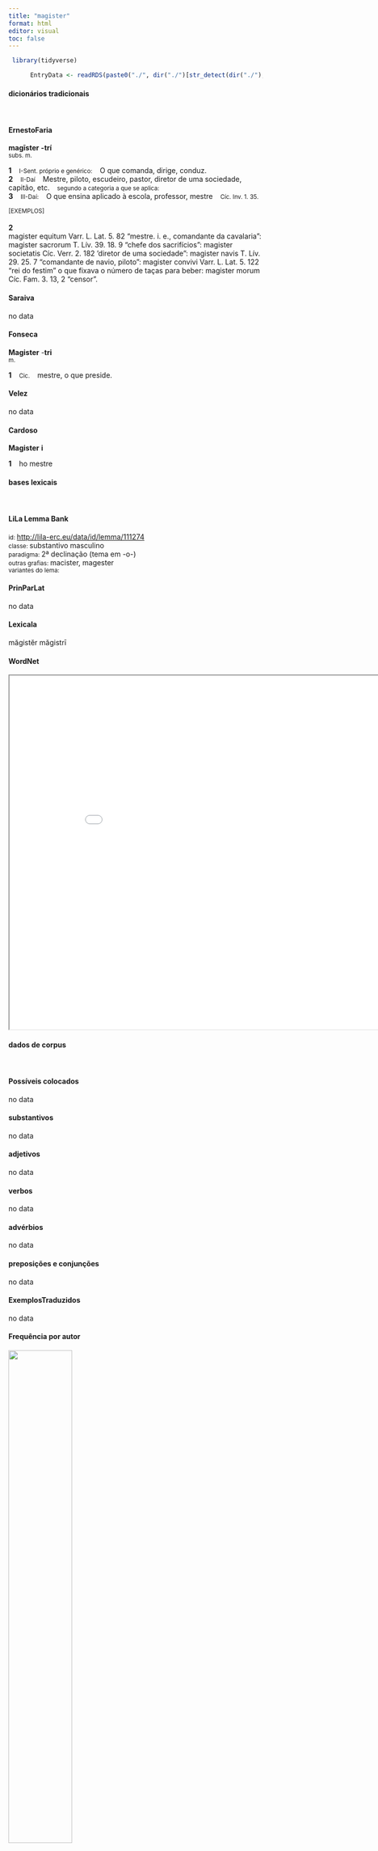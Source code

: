 ```yaml
---
title: "magister"
format: html
editor: visual
toc: false
---
```



```r
 library(tidyverse) 

      EntryData <- readRDS(paste0("./", dir("./")[str_detect(dir("./"), "_xx109-97-103-105-115-116-101-114xx_.rds")]))

```


#### dicionários tradicionais

&emsp;




::: panel-tabset

#### ErnestoFaria

<b>magīster</b> <b>-trí</b> <br> <small>subs. m.</small> <br> <small></small>   <p> <b>1</b> &ensp; <small>I-Sent. próprio e genérico:</small> &ensp; O que comanda, dirige, conduz. &ensp; <small></small> <br> <b>2</b> &ensp; <small>II-Daí</small> &ensp; Mestre, piloto, escudeiro, pastor, diretor de uma sociedade, capitão, etc. &ensp; <small>segundo a categoria a que se aplica:</small> <br> <b>3</b> &ensp; <small>III-Daí:</small> &ensp; O que ensina aplicado à escola, professor, mestre &ensp; <small>Cíc. Inv. 1. 35.</small> </p>   <p><small>[EXEMPLOS]</small><br> <br><b>2</b><br>magister equitum Varr. L. Lat. 5. 82 “mestre. i. e., comandante da cavalaria”: magister sacrorum T. Lív. 39. 18. 9 “chefe dos sacrifícios”: magister societatis Cíc. Verr. 2. 182 ‘diretor de uma sociedade”: magister navis T. Lív. 29. 25. 7 “comandante de navio, piloto”: magister convivi Varr. L. Lat. 5. 122 “rei do festim” o que fixava o número de taças para beber: magister morum Cíc. Fam. 3. 13, 2 “censor”. </p>




#### Saraiva

no data




#### Fonseca

<b>Magister</b> -<b>tri</b> <br> <small>m.</small>   <p> <b>1</b> &ensp; <small>Cic.</small> &ensp; mestre, o que preside. </p>




#### Velez

no data




#### Cardoso

<b>Magister</b> <b>i</b>   <p> <b>1</b> &ensp; ho mestre </p>


:::



#### bases lexicais

&emsp;






::: panel-tabset

#### LiLa Lemma Bank

<small> id: </small> <a href=' http://lila-erc.eu/data/id/lemma/111274 ' target="_blank"> http://lila-erc.eu/data/id/lemma/111274 </a> <br>
<small> classe: </small> substantivo masculino   <br>
<small> paradigma: </small> 2ª declinação (tema em -o-) <br>
<small> outras grafias: </small> macister, magester <br>
<small> variantes do lema: </small>  <br>





#### PrinParLat

no data




#### Lexicala

măgistĕr 
 măgistrī




#### WordNet

<iframe width='900' height='700' src='Media/Tree__xx109-97-103-105-115-116-101-114xx__sem_type_lexemes_pt.html'>

</iframe>


:::



#### dados de corpus

&emsp;




::: panel-tabset

#### Possíveis colocados

no data




#### substantivos

no data




#### adjetivos

no data




#### verbos

no data




#### advérbios

no data




#### preposições e conjunções

no data


:::



::: panel-tabset

#### ExemplosTraduzidos

no data




#### Frequência por autor

![](./Media/barchart__xx109-97-103-105-115-116-101-114xx__lemma_BY_author_Frequencies.webp){width=50% fig-alt='This charts plots the frequency of lemma by author_Frequencies. The Hieronymus subcorpus registers the highest normalized frequency, with the value of 6.74 and an absolute frequency of 3. The Vergilius subcorpus follows, with a normalized frequency of 1.93 and an absolute frequency of 1. the subcorpus with the least normalized frequency is Caesar with the normalized value of 0 and an absolute freqeuncy of 0. here are all the values: subcorpus: Caesar ; normalized frequency: 0 ; absolute frequency: 0. subcorpus: Cicero ; normalized frequency: 8 ; absolute frequency: 0.498367845306621. subcorpus: Horatius ; normalized frequency: 0 ; absolute frequency: 0. subcorpus: Ovidius ; normalized frequency: 0 ; absolute frequency: 0. subcorpus: Phaedrus ; normalized frequency: 0 ; absolute frequency: 0. subcorpus: Sallustius ; normalized frequency: 0 ; absolute frequency: 0. subcorpus: Seneca ; normalized frequency: 2 ; absolute frequency: 0.373266643026446. subcorpus: Suetonius ; normalized frequency: 0 ; absolute frequency: 0. subcorpus: Tacitus ; normalized frequency: 0 ; absolute frequency: 0. subcorpus: Vergilius ; normalized frequency: 1 ; absolute frequency: 1.93050193050193. subcorpus: Hieronymus ; normalized frequency: 3 ; absolute frequency: 6.74005841383959'}




#### Frequência por gênero

![](./Media/barchart__xx109-97-103-105-115-116-101-114xx__lemma_BY_genre_Frequencies.webp){width=50% fig-alt='This charts plots the frequency of lemma by genre_Frequencies. The Prosa.ficcional subcorpus registers the highest normalized frequency, with the value of 6.74 and an absolute frequency of 3. The Poesia.épica subcorpus follows, with a normalized frequency of 1.93 and an absolute frequency of 1. the subcorpus with the least normalized frequency is Prosa.histórica with the normalized value of 0 and an absolute freqeuncy of 0. here are all the values: subcorpus: Prosa.histórica ; normalized frequency: 0 ; absolute frequency: 0. subcorpus: Prosa.filosófica ; normalized frequency: 5 ; absolute frequency: 0.823709658819459. subcorpus: Prosa.oratória ; normalized frequency: 2 ; absolute frequency: 0.192025193705414. subcorpus: Prosa.epistolográfica ; normalized frequency: 3 ; absolute frequency: 0.794933623042476. subcorpus: Poesia.lírica ; normalized frequency: 0 ; absolute frequency: 0. subcorpus: Poesia.didática ; normalized frequency: 0 ; absolute frequency: 0. subcorpus: Poesia.trágica ; normalized frequency: 0 ; absolute frequency: 0. subcorpus: Poesia.épica ; normalized frequency: 1 ; absolute frequency: 1.93050193050193. subcorpus: Prosa.ficcional ; normalized frequency: 3 ; absolute frequency: 6.74005841383959'}




#### Frequência por século

![](./Media/barchart__xx109-97-103-105-115-116-101-114xx__lemma_BY_period_Frequencies.webp){width=50% fig-alt='This charts plots the frequency of lemma by period_Frequencies. The IV.d.C. subcorpus registers the highest normalized frequency, with the value of 6.74 and an absolute frequency of 3. The I.a.C. subcorpus follows, with a normalized frequency of 0.42 and an absolute frequency of 9. the subcorpus with the least normalized frequency is II.d.C. with the normalized value of 0 and an absolute freqeuncy of 0. here are all the values: subcorpus: I.a.C. ; normalized frequency: 9 ; absolute frequency: 0.418896904817314. subcorpus: I.d.C. ; normalized frequency: 2 ; absolute frequency: 0.305950741930549. subcorpus: II.d.C. ; normalized frequency: 0 ; absolute frequency: 0. subcorpus: IV.d.C. ; normalized frequency: 3 ; absolute frequency: 6.74005841383959'}


:::

